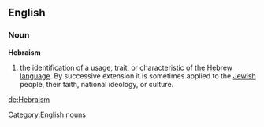==English==

===Noun===
'''Hebraism'''

# the identification of a usage, trait, or characteristic of the [[Hebrew language]]. By successive extension it is sometimes applied to the [[Jewish]] people, their faith, national ideology, or culture.

[[Category:English nouns]]

[[de:Hebraism]]
